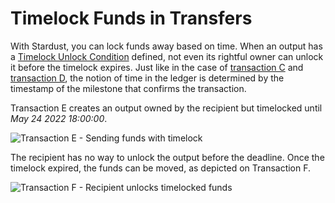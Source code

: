 # Timelock Funds in Transfers

With Stardust, you can lock funds away based on time. When an output has a [Timelock Unlock Condition](https://github.com/iotaledger/tips/blob/master/tips/TIP-0018/tip-0018.md#timelock-unlock-condition)
defined, not even its rightful owner can unlock it before the timelock expires. Just like in the case of [transaction C](expiration.mdx#claim-non-expired-funds) and [transaction D](expiration.mdx#claim-expired-funds),
the notion of time in the ledger is determined by the timestamp of the milestone that confirms the transaction.

Transaction E creates an output owned by the recipient but timelocked until _May 24 2022 18:00:00_.

![Transaction E - Sending funds with timelock](/img/stardust_explanations/stardust_ledger_anatomy/simple_transaction/tx_E.svg)

The recipient has no way to unlock the output before the deadline. Once the timelock expired, the funds can be moved, as
depicted on Transaction F.

![Transaction F - Recipient unlocks timelocked funds](/img/stardust_explanations/stardust_ledger_anatomy/simple_transaction/tx_F.svg)
